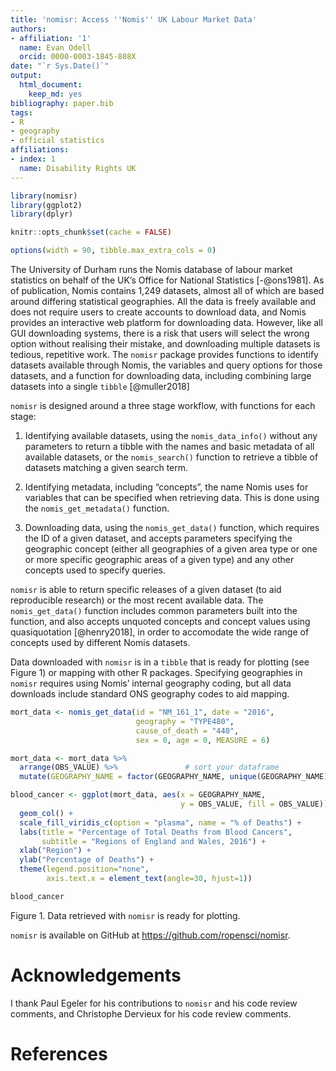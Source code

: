 ```yaml
---
title: 'nomisr: Access ''Nomis'' UK Labour Market Data'
authors:
- affiliation: '1'
  name: Evan Odell
  orcid: 0000-0003-1845-808X
date: "`r Sys.Date()`"
output:
  html_document:
    keep_md: yes
bibliography: paper.bib
tags:
- R
- geography
- official statistics
affiliations:
- index: 1
  name: Disability Rights UK
---
```


```r
library(nomisr)
library(ggplot2)
library(dplyr)

knitr::opts_chunk$set(cache = FALSE)

options(width = 90, tibble.max_extra_cols = 0)
```

The University of Durham runs the Nomis database of labour market statistics on behalf of the UK's Office for National Statistics [-@ons1981]. As of publication, Nomis contains 1,249 datasets, almost all of which are based around differing statistical geographies. All the data is freely available and does not require users to create accounts to download data, and Nomis provides an interactive web platform for downloading data. However, like all GUI downloading systems, there is a risk that users will select the wrong option without realising their mistake, and downloading multiple datasets is tedious, repetitive work. The `nomisr` package provides functions to identify datasets available through Nomis, the  variables and query options for those datasets, and a function for downloading data, including combining large datasets into a single `tibble` [@muller2018]

`nomisr` is designed around a three stage workflow, with functions for each stage:

1. Identifying available datasets, using the `nomis_data_info()` without any parameters to return a tibble with the names and basic metadata of all available datasets, or the `nomis_search()` function to retrieve a tibble of datasets matching a given search term.

1. Identifying metadata, including "concepts", the name Nomis uses for variables that can be specified when retrieving data. This is done using the `nomis_get_metadata()` function.

1. Downloading data, using the `nomis_get_data()` function, which requires the ID of a given dataset, and accepts parameters specifying the geographic concept (either all geographies of a given area type or one or more specific geographic areas of a given type) and any other concepts used to specify queries. 

`nomisr` is able to return specific releases of a given dataset (to aid reproducible research) or the most recent available data. The `nomis_get_data()` function includes common parameters built into the function, and also accepts unquoted concepts and concept values using quasiquotation [@henry2018], in order to accomodate the wide range of concepts used by different Nomis datasets.

Data downloaded with `nomisr` is in a `tibble` that is ready for plotting (see Figure 1) or mapping with other R packages. Specifying geographies in `nomisr` requires using Nomis' internal geography coding, but all data downloads include standard ONS geography codes to aid mapping.

```r

mort_data <- nomis_get_data(id = "NM_161_1", date = "2016",
                            geography = "TYPE480", 
                            cause_of_death = "440", 
                            sex = 0, age = 0, MEASURE = 6)

mort_data <- mort_data %>%
  arrange(OBS_VALUE) %>%               # sort your dataframe
  mutate(GEOGRAPHY_NAME = factor(GEOGRAPHY_NAME, unique(GEOGRAPHY_NAME))) #

blood_cancer <- ggplot(mort_data, aes(x = GEOGRAPHY_NAME, 
                                      y = OBS_VALUE, fill = OBS_VALUE)) +
  geom_col() + 
  scale_fill_viridis_c(option = "plasma", name = "% of Deaths") + 
  labs(title = "Percentage of Total Deaths from Blood Cancers",
       subtitle = "Regions of England and Wales, 2016") + 
  xlab("Region") + 
  ylab("Percentage of Deaths") + 
  theme(legend.position="none",
        axis.text.x = element_text(angle=30, hjust=1))

blood_cancer
```
Figure 1. Data retrieved with `nomisr` is ready for plotting.


`nomisr` is available on GitHub at <https://github.com/ropensci/nomisr>.

# Acknowledgements

I thank Paul Egeler for his contributions to `nomisr` and his code review comments, and Christophe Dervieux for his code review comments.


# References

